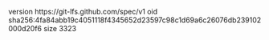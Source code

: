 version https://git-lfs.github.com/spec/v1
oid sha256:4fa84abb19c4051118f4345652d23597c98c1d69a6c26076db239102000d20f6
size 3323
